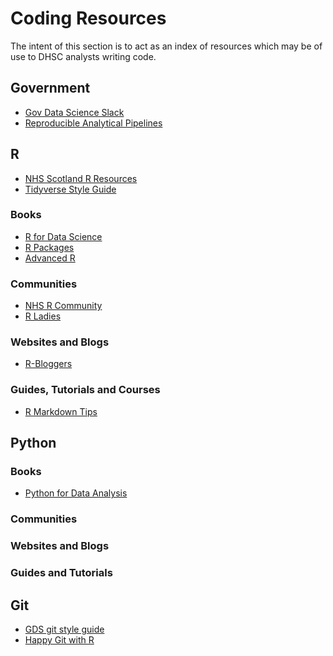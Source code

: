 # Coding Resources {}

The intent of this section is to act as an index of resources which may be of use to DHSC analysts writing code.

## Government

* [Gov Data Science Slack](https://govdatascience.slack.com)
* [Reproducible Analytical Pipelines](https://ukgovdatascience.github.io/rap-website/)

## R

* [NHS Scotland R Resources](https://scotland.shinyapps.io/nhs-r-resources/)
* [Tidyverse Style Guide](https://style.tidyverse.org/)


### Books

* [R for Data Science](https://r4ds.had.co.nz/)
* [R Packages](https://r-pkgs.org/)
* [Advanced R](https://adv-r.hadley.nz/)

### Communities

* [NHS R Community](https://nhsrcommunity.com/)
* [R Ladies](https://rladies.org/)

### Websites and Blogs

* [R-Bloggers](https://www.r-bloggers.com)


### Guides, Tutorials and Courses

* [R Markdown Tips](https://holtzy.github.io/Pimp-my-rmd/)


## Python

### Books

* [Python for Data Analysis](https://wesmckinney.com/pages/book.html) 

### Communities

### Websites and Blogs

### Guides and Tutorials

## Git

* [GDS git style guide](https://gds-way.cloudapps.digital/standards/git.html)
* [Happy Git with R](https://happygitwithr.com/)





